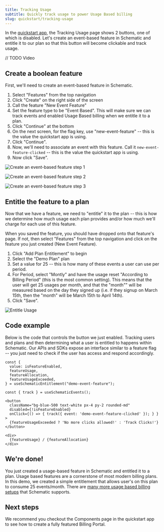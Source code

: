 ```yaml
---
title: Tracking Usage
subtitle: Quickly track usage to power Usage Based billing
slug: quickstart/tracking-usage
---
```


In the [quickstart app](https://github.com/schematichq/quickstart), the Tracking Usage page shows 2 buttons, one of which is disabled. Let's create an event-based feature in Schematic and entitle it to our plan so that this button will become clickable and track usage. 

// TODO Video

## Create a boolean feature

First, we'll need to create an event-based feature in Schematic. 

1. Select "Features" from the top navigation
2. Click "Create" on the right side of the screen
3. Call the feature "New Event Feature"
4. Set the feature type to be "Event Based". This will make sure we can track events and enabled Usage Based billing when we entitle it to a plan.
5. Click "Continue" at the bottom
6. On the next screen, for the flag key, use "new-event-feature" -- this is the value the quickstart app is using.
7. Click "Continue". 
8. Now, we'll need to associate an event with this feature. Call it `new-event-feature-clicked` -- this is the value the quickstart app is using.
9. Now click "Save".

![Create an event-based feature step 1](../../assets/images/quickstart/quickstart-tracking-usage-1.png)

![Create an event-based feature step 2](../../assets/images/quickstart/quickstart-tracking-usage-2.png)

![Create an event-based feature step 3](../../assets/images/quickstart/quickstart-tracking-usage-3.png)

## Entitle the feature to a plan

Now that we have a feature, we need to "entitle" it to the plan -- this is how we determine how much usage each plan provides and/or how much we'll charge for each use of this feature.

When you saved the feature, you should have dropped onto that feature's page. If not, then select "Features" from the top navigation and click on the feature you just created (New Event Feature).

1. Click "Add Plan Entitlement" to begin
2. Select the "Demo Plan" plan
3. Set a value for 25 -- this is how many of these events a user can use per period.
4. For Period, select "Montly" and have the usage reset "According to Billing Period" (this is the most common setting). This means that the user will get 25 usages per month, and that the "month"" will be measured based on the day they signed up (i.e. if they signup on March 15th, then the "month" will be March 15th to April 14th).
4. Click "Save".

![Entitle Usage](../../assets/images/quickstart/quickstart-tracking-usage-4.png)


## Code example

Below is the code that controls the button we just enabled. Tracking users and plans and then determining what a user is entitled to happens within Schematic. Our APIs and SDKs expose an interface similar to a feature flag -- you just need to check if the user has access and respond accordingly.

```
const {
  value: isFeatureEnabled,
  featureUsage,
  featureAllocation,
  featureUsageExceeded,
} = useSchematicEntitlement("demo-event-feature");

const { track } = useSchematicEvents();

<button 
  className="bg-blue-500 text-white px-4 py-2 rounded-md"
  disabled={!isFeatureEnabled}
  onClick={() => { track({ event: 'demo-event-feature-clicked' }); } }
>
  {featureUsageExceeded ? 'No more clicks allowed!' : 'Track Clicks!'}
</button>

<div>
  {featureUsage} / {featureAllocation}
</div>
```

## We're done!

You just created a usage-based feature in Schematic and entitled it to a plan. Usage based features are a cornerstone of most modern billing plans. In this demo, we created a simple entitlement that allows user's on this plan to consume 25 events/month. There are [many more usage based billing setups](/billing/usage-based-billing) that Schematic supports.

## Next steps

We recommend you checkout the Components page in the quickstart app to see how to create a fully featured Billing Portal.
